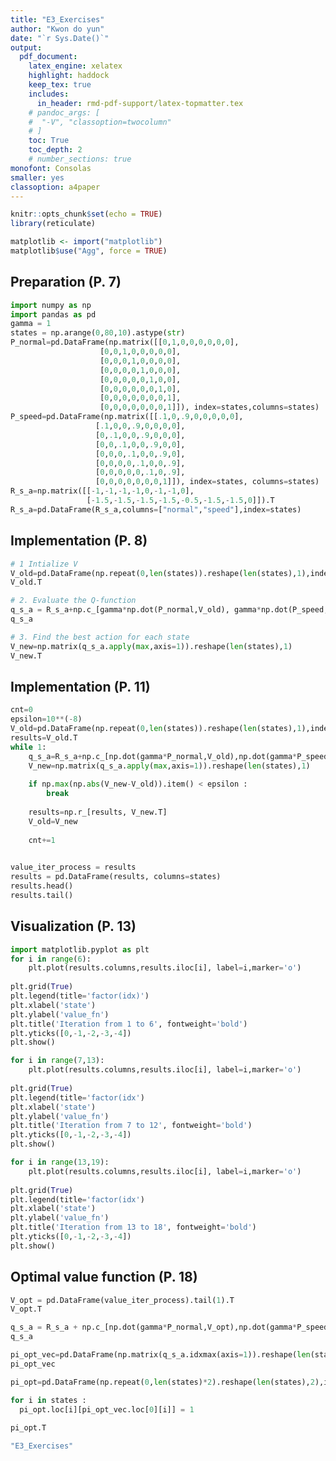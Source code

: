 ```yaml
---
title: "E3_Exercises"  
author: "Kwon do yun"  
date: "`r Sys.Date()`"  
output:   
  pdf_document:  
    latex_engine: xelatex
    highlight: haddock  
    keep_tex: true  
    includes:
      in_header: rmd-pdf-support/latex-topmatter.tex
    # pandoc_args: [
    #  "-V", "classoption=twocolumn"
    # ]
    toc: True   
    toc_depth: 2  
    # number_sections: true  
monofont: Consolas
smaller: yes
classoption: a4paper
---
```


```r
knitr::opts_chunk$set(echo = TRUE)
library(reticulate)

matplotlib <- import("matplotlib")
matplotlib$use("Agg", force = TRUE)
```

\newpage

## Preparation (P. 7)
```python
import numpy as np
import pandas as pd
gamma = 1
states = np.arange(0,80,10).astype(str)
P_normal=pd.DataFrame(np.matrix([[0,1,0,0,0,0,0,0],
                    [0,0,1,0,0,0,0,0],
                    [0,0,0,1,0,0,0,0],
                    [0,0,0,0,1,0,0,0],
                    [0,0,0,0,0,1,0,0],
                    [0,0,0,0,0,0,1,0],
                    [0,0,0,0,0,0,0,1],
                    [0,0,0,0,0,0,0,1]]), index=states,columns=states)
P_speed=pd.DataFrame(np.matrix([[.1,0,.9,0,0,0,0,0],
                   [.1,0,0,.9,0,0,0,0],
                   [0,.1,0,0,.9,0,0,0],
                   [0,0,.1,0,0,.9,0,0],
                   [0,0,0,.1,0,0,.9,0],
                   [0,0,0,0,.1,0,0,.9],
                   [0,0,0,0,0,.1,0,.9],
                   [0,0,0,0,0,0,0,1]]), index=states, columns=states)
R_s_a=np.matrix([[-1,-1,-1,-1,0,-1,-1,0],
                 [-1.5,-1.5,-1.5,-1.5,-0.5,-1.5,-1.5,0]]).T
R_s_a=pd.DataFrame(R_s_a,columns=["normal","speed"],index=states)
```

## Implementation (P. 8)

```python
# 1 Intialize V
V_old=pd.DataFrame(np.repeat(0,len(states)).reshape(len(states),1),index=states)
V_old.T
```

```python
# 2. Evaluate the Q-function
q_s_a = R_s_a+np.c_[gamma*np.dot(P_normal,V_old), gamma*np.dot(P_speed,V_old)]
q_s_a
```

```python
# 3. Find the best action for each state
V_new=np.matrix(q_s_a.apply(max,axis=1)).reshape(len(states),1)
V_new.T
```

## Implementation (P. 11)

```python
cnt=0
epsilon=10**(-8)
V_old=pd.DataFrame(np.repeat(0,len(states)).reshape(len(states),1),index=states)
results=V_old.T
while 1:
    q_s_a=R_s_a+np.c_[np.dot(gamma*P_normal,V_old),np.dot(gamma*P_speed,V_old)]
    V_new=np.matrix(q_s_a.apply(max,axis=1)).reshape(len(states),1)
    
    if np.max(np.abs(V_new-V_old)).item() < epsilon :
        break
    
    results=np.r_[results, V_new.T]
    V_old=V_new
    
    cnt+=1
    
```

```python
value_iter_process = results
results = pd.DataFrame(results, columns=states)
results.head()
results.tail()
```

## Visualization (P. 13)
```python
import matplotlib.pyplot as plt
for i in range(6):
    plt.plot(results.columns,results.iloc[i], label=i,marker='o')
    
plt.grid(True)
plt.legend(title='factor(idx)')
plt.xlabel('state')
plt.ylabel('value_fn')
plt.title('Iteration from 1 to 6', fontweight='bold')
plt.yticks([0,-1,-2,-3,-4])
plt.show()
```

```python
for i in range(7,13):
    plt.plot(results.columns,results.iloc[i], label=i,marker='o')
    
plt.grid(True)
plt.legend(title='factor(idx')
plt.xlabel('state')
plt.ylabel('value_fn')
plt.title('Iteration from 7 to 12', fontweight='bold')
plt.yticks([0,-1,-2,-3,-4])
plt.show()
```


```python
for i in range(13,19):
    plt.plot(results.columns,results.iloc[i], label=i,marker='o')
    
plt.grid(True)
plt.legend(title='factor(idx')
plt.xlabel('state')
plt.ylabel('value_fn')
plt.title('Iteration from 13 to 18', fontweight='bold')
plt.yticks([0,-1,-2,-3,-4])
plt.show()
```

## Optimal value function (P. 18)

```python
V_opt = pd.DataFrame(value_iter_process).tail(1).T
V_opt.T
```

```python
q_s_a = R_s_a + np.c_[np.dot(gamma*P_normal,V_opt),np.dot(gamma*P_speed,V_opt)]
q_s_a
```

```python
pi_opt_vec=pd.DataFrame(np.matrix(q_s_a.idxmax(axis=1)).reshape(len(states),1).T,columns=states)
pi_opt_vec
```

```python
pi_opt=pd.DataFrame(np.repeat(0,len(states)*2).reshape(len(states),2),index=states, columns=["normal","speed"])

for i in states :
  pi_opt.loc[i][pi_opt_vec.loc[0][i]] = 1
  
pi_opt.T
```

```r
"E3_Exercises"
```